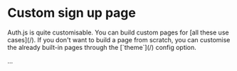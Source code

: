 
# Custom sign up page

<Callout>
  Auth.js is quite customisable. You can build custom pages for [all these use
  cases](/). If you don't want to build a page from scratch, you can customise
  the already built-in pages through the [`theme`](/) config option.
</Callout>

...

